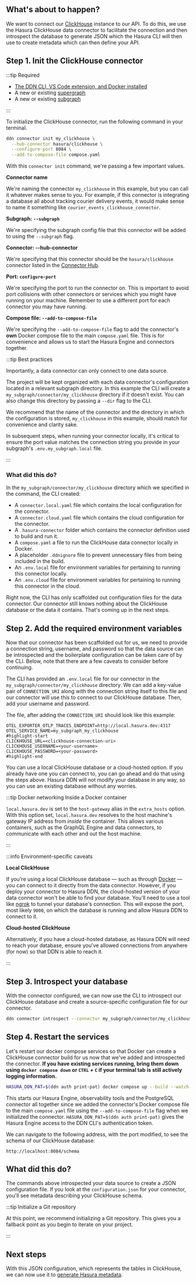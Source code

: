 
## What's about to happen?

We want to connect our [ClickHouse](https://clickhouse.com/) instance to our API. To do this, we use the Hasura
ClickHouse data connector to facilitate the connection and then introspect the database to generate JSON which the
Hasura CLI will then use to create metadata which can then define your API.

<Thumbnail src="/img/get-started/ERD/connect-data.png" alt="Connect a data source" width="1000px" />

## Step 1. Init the ClickHouse connector

:::tip Required

- [The DDN CLI, VS Code extension, and Docker installed](/getting-started/build/00-prerequisites.mdx)
- A new or existing [supergraph](/getting-started/build/01-init-supergraph.mdx)
- A new or existing [subgraph](/getting-started/build/02-init-subgraph.mdx)

:::

To initialize the ClickHouse connector, run the following command in your terminal.

```bash title="Run the following command, updating the referenced paths to match your directory structure:"
ddn connector init my_clickhouse \
  --hub-connector hasura/clickhouse \
  --configure-port 8084 \
  --add-to-compose-file compose.yaml
```

With this `connector init` command, we're passing a few important values.

**Connector name**

We're naming the connector `my_clickhouse` in this example, but you can call it whatever makes sense to you. For
example, if this connector is integrating a database all about tracking courier delivery events, it would make sense to
name it something like `courier_events_clickhouse_connector`.

**Subgraph: `--subgraph`**

We're specifying the subgraph config file that this connector will be added to using the `--subgraph` flag.

**Connector: --hub-connector**

We're specifying that this connector should be the `hasura/clickhouse` connector listed in the
[Connector Hub](https://hasura.io/connectors/clickhouse).

**Port: `configure-port`**

We're specifying the port to run the connector on. This is important to avoid port collisions with other connectors or
services which you might have running on your machine. Remember to use a different port for each connector you may have
running.

**Compose file: `--add-to-compose-file`**

We're specifying the `--add-to-compose-file` flag to add the connector's **own** Docker compose file to the main
`compose.yaml` file. This is for convenience and allows us to start the Hasura Engine and connectors together.

:::tip Best practices

Importantly, a data connector can only connect to one data source.

The project will be kept organized with each data connector's configuration located in a relevant subgraph directory. In
this example the CLI will create a `my_subgraph/connector/my_clickhouse` directory if it doesn't exist. You can also
change this directory by passing a `--dir` flag to the CLI.

We recommend that the name of the connector and the directory in which the configuration is stored, `my_clickhouse` in
this example, should match for convenience and clarity sake.

In subsequent steps, when running your connector locally, it's critical to ensure the port value matches the connection
string you provide in your subgraph's `.env.my_subgraph.local` file.

:::

### What did this do?

In the `my_subgraph/connector/my_clickhouse` directory which we specified in the command, the CLI created:

- A `connector.local.yaml` file which contains the local configuration for the connector.
- A `connector.cloud.yaml` file which contains the cloud configuration for the connector.
- A `.hasura-connector` folder which contains the connector definition used to build and run it.
- A `compose.yaml` a file to run the ClickHouse data connector locally in Docker.
- A placeholder `.ddnignore` file to prevent unnecessary files from being included in the build.
- An `.env.local` file for environment variables for pertaining to running this connector locally.
- An `.env.cloud` file for environment variables for pertaining to running this connector in the cloud.

Right now, the CLI has only scaffolded out configuration files for the data connector. Our connector still knows nothing
about the ClickHouse database or the data it contains. That's coming up in the next steps.

## Step 2. Add the required environment variables

Now that our connector has been scaffolded out for us, we need to provide a connection string, username, and password so
that the data source can be introspected and the boilerplate configuration can be taken care of by the CLI. Below, note
that there are a few caveats to consider before continuing.

The CLI has provided an `.env.local` file for our connector in the `my_subgraph/connector/my_clickhouse` directory. We
can add a key-value pair of `CONNECTION_URI` along with the connection string itself to this file and our connector will
use this to connect to our ClickHouse database. Then, add your username and password.

The file, after adding the `CONNECTION_URI` should look like this example:

```env title="my_subgraph/connector/my_clickhouse/.env.local"
OTEL_EXPORTER_OTLP_TRACES_ENDPOINT=http://local.hasura.dev:4317
OTEL_SERVICE_NAME=my_subgraph_my_clickhouse
#highlight-start
CLICKHOUSE_URL=<clickhouse-connection-uri>
CLICKHOUSE_USERNAME=<your-username>
CLICKHOUSE_PASSWORD=<your-password>
#highlight-end
```

You can use a local ClickHouse database or a cloud-hosted option. If you already have one you can connect to, you can go
ahead and do that using the steps above. Hasura DDN will not modify your database in any way, so you can use an existing
database without any worries.

:::tip Docker networking Inside a Docker container

`local.hasura.dev` is set to the `host-gateway` alias in the `extra_hosts` option. With this option set,
`local.hasura.dev` resolves to the host machine's gateway IP address from _inside_ the container. This allows various
containers, such as the GraphQL Engine and data connectors, to communicate with each other and out the host machine.

:::

:::info Environment-specific caveats

**Local ClickHouse**

If you're using a local ClickHouse database — such as through
[Docker](https://hub.docker.com/r/clickhouse/clickhouse-server/) — you can connect to it directly from the data
connector. However, if you deploy your connector to Hasura DDN, the cloud-hosted version of your data connector won't be
able to find your database. You'll need to use a tool like [ngrok](https://ngrok.com/) to tunnel your database's
connection. This will expose the port, most likely `9000`, on which the database is running and allow Hasura DDN to
connect to it.

**Cloud-hosted ClickHouse**

Alternatively, if you have a cloud-hosted database, as Hasura DDN will need to reach your database, ensure you've
allowed connections from anywhere (for now) so that DDN is able to reach it.

:::

## Step 3. Introspect your database

With the connector configured, we can now use the CLI to introspect our ClickHouse database and create a source-specific
configuration file for our connector.

```bash title="Run the following command, updating the referenced paths to match your directory structure:"
ddn connector introspect --connector my_subgraph/connector/my_clickhouse/connector.local.yaml
```

## Step 4. Restart the services

Let's restart our docker compose services so that Docker can create a ClickHouse connector build for us now that we've
added and introspected the connector. **If you have existing services running, bring them down using
`docker compose down` or `CTRL` + `C` if your terminal tab is still actively logging information.**

```bash title="Run:"
HASURA_DDN_PAT=$(ddn auth print-pat) docker compose up --build --watch
```

This starts our Hasura Engine, observability tools and the PostgreSQL connector all together since we added the
connector's Docker compose file to the main `compose.yaml` file using the `--add-to-compose-file` flag when we
initialized the connector. `HASURA_DDN_PAT=$(ddn auth print-pat)` gives the Hasura Engine access to the DDN CLI's
authentication token.

We can navigate to the following address, with the port modified, to see the schema of our ClickHouse database:

```text
http://localhost:8084/schema
```

## What did this do?

The commands above introspected your data source to create a JSON configuration file. If you look at the
`configuration.json` for your connector, you'll see metadata describing your ClickHouse schema.

:::tip Initialize a Git repository

At this point, we recommend initializing a Git repository. This gives you a fallback point as you begin to iterate on
your project.

:::

## Next steps

With this JSON configuration, which represents the tables in ClickHouse, we can now use it to
[generate Hasura metadata](/getting-started/build/03-connect-to-data/02-create-source-metadata.mdx).
